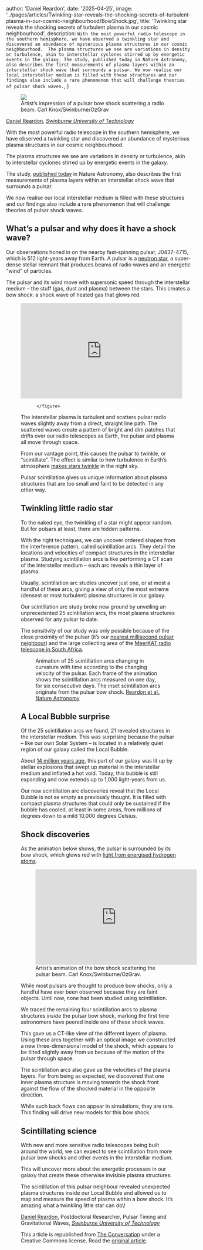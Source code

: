 
  author: 'Daniel Reardon',
  date: '2025-04-25',
  image:
    '../pages/articles/Twinkling-star-reveals-the-shocking-secrets-of-turbulent-plasma-in-our-cosmic-neighbourhood/BowShock.jpg',
  title: 'Twinkling star reveals the shocking secrets of turbulent plasma in our cosmic neighbourhood',
  description:
    `With the most powerful radio telescope in the southern hemisphere, we have observed a twinkling star and discovered an abundance of mysterious plasma structures in our cosmic neighbourhood. 
    The plasma structures we see are variations in density or turbulence, akin to interstellar cyclones stirred up by energetic events in the galaxy.
   The study, published today in Nature Astronomy, also describes the first measurements of plasma layers within an interstellar shock wave that surrounds a pulsar.
   We now realise our local interstellar medium is filled with these structures and our findings also include a rare phenomenon that will challenge theories of pulsar shock waves.`,
}



<div class="theconversation-article-body">
    <figure>
      <img src="https://images.theconversation.com/files/661914/original/file-20250415-56-2gaikj.jpg?ixlib=rb-4.1.0&rect=0%2C0%2C7680%2C4311&q=45&auto=format&w=754&fit=clip" />
        <figcaption>
          Artist’s impression of a pulsar bow shock scattering a radio beam.
          <span class="attribution"><span class="source">Carl Knox/Swinburne/OzGrav</span></span>
        </figcaption>
    </figure>

  <span><a href="https://theconversation.com/profiles/daniel-reardon-1418102">Daniel Reardon</a>, <em><a href="https://theconversation.com/institutions/swinburne-university-of-technology-767">Swinburne University of Technology</a></em></span>

  <p>With the most powerful radio telescope in the southern hemisphere, we have observed a twinkling star and discovered an abundance of mysterious plasma structures in our cosmic neighbourhood.</p>

<p>The plasma structures we see are variations in density or turbulence, akin to interstellar cyclones stirred up by energetic events in the galaxy.</p>

<p>The study, <a href="https://www.nature.com/articles/s41550-025-02534-6">published today</a> in Nature Astronomy, also describes the first measurements of plasma layers within an interstellar shock wave that surrounds a pulsar. </p>

<p>We now realise our local interstellar medium is filled with these structures and our findings also include a rare phenomenon that will challenge theories of pulsar shock waves.</p>

<h2>What’s a pulsar and why does it have a shock wave?</h2>

<p>Our observations honed in on the nearby fast-spinning pulsar, J0437-4715, which is 512 light-years away from Earth. A pulsar is a <a href="https://theconversation.com/explainer-what-is-a-neutron-star-29341">neutron star</a>, a super-dense stellar remnant that produces beams of radio waves and an energetic “wind” of particles.</p>

<p>The pulsar and its wind move with supersonic speed through the interstellar medium – the stuff (gas, dust and plasma) between the stars. This creates a bow shock: a shock wave of heated gas that glows red. </p>

<figure>
            <iframe width="440" height="260" src="https://www.youtube.com/embed/gjLk_72V9Bw?wmode=transparent&amp;start=0" frameborder="0" allowfullscreen=""></iframe>
            
          </figure>

<p>The interstellar plasma is turbulent and scatters pulsar radio waves slightly away from a direct, straight line path. The scattered waves create a pattern of bright and dim patches that drifts over our radio telescopes as Earth, the pulsar and plasma all move through space.</p>

<p>From our vantage point, this causes the pulsar to twinkle, or “scintillate”. The effect is similar to how turbulence in Earth’s atmosphere <a href="https://theconversation.com/curious-kids-why-do-stars-twinkle-81188">makes stars twinkle</a> in the night sky. </p>

<p>Pulsar scintillation gives us unique information about plasma structures that are too small and faint to be detected in any other way.</p>

<h2>Twinkling little radio star</h2>

<p>To the naked eye, the twinkling of a star might appear random. But for pulsars at least, there are hidden patterns.</p>

<p>With the right techniques, we can uncover ordered shapes from the interference pattern, called scintillation arcs. They detail the locations and velocities of compact structures in the interstellar plasma. Studying scintillation arcs is like performing a CT scan of the interstellar medium – each arc reveals a thin layer of plasma.</p>

<p>Usually, scintillation arc studies uncover just one, or at most a handful of these arcs, giving a view of only the most extreme (densest or most turbulent) plasma structures in our galaxy. </p>

<p>Our scintillation arc study broke new ground by unveiling an unprecedented 25 scintillation arcs, the most plasma structures observed for any pulsar to date.</p>

<p>The sensitivity of our study was only possible because of the close proximity of the pulsar (it’s our <a href="https://theconversation.com/what-happens-when-matter-is-squashed-to-the-brink-of-collapse-we-weighed-a-neutron-star-to-help-nasa-find-out-229813">nearest millisecond pulsar neighbour</a>) and the large collecting area of the <a href="https://www.sarao.ac.za/science/meerkat/about-meerkat/">MeerKAT radio telescope in South Africa</a>.</p>

<figure class="align-center ">
            <img alt="" src="https://images.theconversation.com/files/662138/original/file-20250416-56-tnbkoc.gif?ixlib=rb-4.1.0&amp;q=45&amp;auto=format&amp;w=754&amp;fit=clip" srcset="https://images.theconversation.com/files/662138/original/file-20250416-56-tnbkoc.gif?ixlib=rb-4.1.0&amp;q=45&amp;auto=format&amp;w=600&amp;h=700&amp;fit=crop&amp;dpr=1 600w, https://images.theconversation.com/files/662138/original/file-20250416-56-tnbkoc.gif?ixlib=rb-4.1.0&amp;q=30&amp;auto=format&amp;w=600&amp;h=700&amp;fit=crop&amp;dpr=2 1200w, https://images.theconversation.com/files/662138/original/file-20250416-56-tnbkoc.gif?ixlib=rb-4.1.0&amp;q=15&amp;auto=format&amp;w=600&amp;h=700&amp;fit=crop&amp;dpr=3 1800w, https://images.theconversation.com/files/662138/original/file-20250416-56-tnbkoc.gif?ixlib=rb-4.1.0&amp;q=45&amp;auto=format&amp;w=754&amp;h=879&amp;fit=crop&amp;dpr=1 754w, https://images.theconversation.com/files/662138/original/file-20250416-56-tnbkoc.gif?ixlib=rb-4.1.0&amp;q=30&amp;auto=format&amp;w=754&amp;h=879&amp;fit=crop&amp;dpr=2 1508w, https://images.theconversation.com/files/662138/original/file-20250416-56-tnbkoc.gif?ixlib=rb-4.1.0&amp;q=15&amp;auto=format&amp;w=754&amp;h=879&amp;fit=crop&amp;dpr=3 2262w" sizes="(min-width: 1466px) 754px, (max-width: 599px) 100vw, (min-width: 600px) 600px, 237px" />
            <figcaption>
              <span class="caption">Animation of 25 scintillation arcs changing in curvature with time according to the changing velocity of the pulsar. Each frame of the animation shows the scintillation arcs measured on one day, for six consecutive days. The inset scintillation arcs originate from the pulsar bow shock.</span>
              <span class="attribution"><a class="source" href="https://www.nature.com/articles/s41550-025-02534-6">Reardon et al., Nature Astronomy</a></span>
            </figcaption>
          </figure>

<h2>A Local Bubble surprise</h2>

<p>Of the 25 scintillation arcs we found, 21 revealed structures in the interstellar medium. This was surprising because the pulsar – like our own Solar System – is located in a relatively quiet region of our galaxy called the Local Bubble.</p>

<p>About <a href="https://www.nature.com/articles/s41586-021-04286-5">14 million years ago</a>, this part of our galaxy was lit up by stellar explosions that swept up material in the interstellar medium and inflated a hot void. Today, this bubble is still expanding and now extends up to 1,000 light-years from us. </p>

<p>Our new scintillation arc discoveries reveal that the Local Bubble is not as empty as previously thought. It is filled with compact plasma structures that could only be sustained if the bubble has cooled, at least in some areas, from millions of degrees down to a mild 10,000 degrees Celsius.</p>

<h2>Shock discoveries</h2>

<p>As the animation below shows, the pulsar is surrounded by its bow shock, which glows red with <a href="https://theconversation.com/explainer-seeing-the-universe-through-spectroscopic-eyes-37759">light from energised hydrogen atoms</a>.</p>

<figure>
            <iframe width="440" height="260" src="https://www.youtube.com/embed/G6UAvud6qVE?wmode=transparent&amp;start=0" frameborder="0" allowfullscreen=""></iframe>
            <figcaption><span class="caption">Artist’s animation of the bow shock scattering the pulsar beam. Carl Knox/Swinburne/OzGrav.</span></figcaption>
          </figure>

<p>While most pulsars are thought to produce bow shocks, only a handful have ever been observed because they are faint objects. Until now, none had been studied using scintillation.</p>

<p>We traced the remaining four scintillation arcs to plasma structures <em>inside</em> the pulsar bow shock, marking the first time astronomers have peered inside one of these shock waves.</p>

<p>This gave us a CT-like view of the different layers of plasma. Using these arcs together with an optical image we constructed a new three-dimensional model of the shock, which appears to be tilted slightly away from us because of the motion of the pulsar through space.  </p>

<p>The scintillation arcs also gave us the velocities of the plasma layers. Far from being as expected, we discovered that one inner plasma structure is moving towards the shock front against the flow of the shocked material in the opposite direction. </p>

<p>While such back flows can appear in simulations, they are rare. This finding will drive new models for this bow shock.</p>



<h2>Scintillating science</h2>

<p>With new and more sensitive radio telescopes being built around the world, we can expect to see scintillation from more pulsar bow shocks and other events in the interstellar medium.</p>

<p>This will uncover more about the energetic processes in our galaxy that create these otherwise invisible plasma structures.</p>

<p>The scintillation of this pulsar neighbour revealed unexpected plasma structures inside our Local Bubble and allowed us to map and measure the speed of plasma within a bow shock. It’s amazing what a twinkling little star can do\! <img src="https://counter.theconversation.com/content/243022/count.gif?distributor=republish-lightbox-basic" alt="The Conversation" width="1" height="1" style={{
    border: "none",
    boxShadow: "none",
    margin: 0,
    maxHeight: "1px",
    maxWidth: "1px",
    minHeight: "1px",
    minWidth: "1px",
    opacity: 0,
    outline: "none",
    padding: 0,
  }}
  referrerpolicy="no-referrer-when-downgrade" /></p>

  <p><span><a href="https://theconversation.com/profiles/daniel-reardon-1418102">Daniel Reardon</a>, Postdoctoral Researcher, Pulsar Timing and Gravitational Waves, <em><a href="https://theconversation.com/institutions/swinburne-university-of-technology-767">Swinburne University of Technology</a></em></span></p>

  <p>This article is republished from <a href="https://theconversation.com">The Conversation</a> under a Creative Commons license. Read the <a href="https://theconversation.com/twinkling-star-reveals-the-shocking-secrets-of-turbulent-plasma-in-our-cosmic-neighbourhood-243022">original article</a>.</p>
</div>
